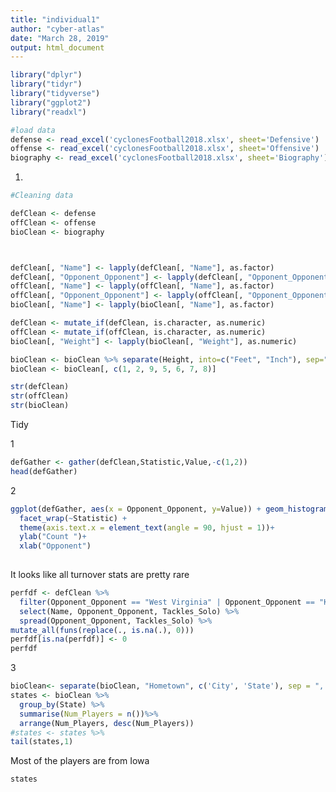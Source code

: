 ---
title: "individual1"
author: "cyber-atlas"
date: "March 28, 2019"
output: html_document
---
```{r}
library("dplyr")
library("tidyr")
library("tidyverse")
library("ggplot2")
library("readxl")
```

```{r}
#load data
defense <- read_excel('cyclonesFootball2018.xlsx', sheet='Defensive')
offense <- read_excel('cyclonesFootball2018.xlsx', sheet='Offensive')
biography <- read_excel('cyclonesFootball2018.xlsx', sheet='Biography')
```

1. 
```{r}
#Cleaning data

defClean <- defense
offClean <- offense
bioClean <- biography



defClean[, "Name"] <- lapply(defClean[, "Name"], as.factor)
defClean[, "Opponent_Opponent"] <- lapply(defClean[, "Opponent_Opponent"], as.factor)
offClean[, "Name"] <- lapply(offClean[, "Name"], as.factor)
offClean[, "Opponent_Opponent"] <- lapply(offClean[, "Opponent_Opponent"], as.factor)
bioClean[, "Name"] <- lapply(bioClean[, "Name"], as.factor)

defClean <- mutate_if(defClean, is.character, as.numeric)
offClean <- mutate_if(offClean, is.character, as.numeric)
bioClean[, "Weight"] <- lapply(bioClean[, "Weight"], as.numeric)

bioClean <- bioClean %>% separate(Height, into=c("Feet", "Inch"), sep="-") %>% mutate(Height = as.numeric(Feet)*12+as.numeric(Inch))
bioClean <- bioClean[, c(1, 2, 9, 5, 6, 7, 8)]

str(defClean)
str(offClean)
str(bioClean)

```
Tidy

1
```{r}
defGather <- gather(defClean,Statistic,Value,-c(1,2))
head(defGather)

```



2
```{r}
ggplot(defGather, aes(x = Opponent_Opponent, y=Value)) + geom_histogram(stat="identity") + 
  facet_wrap(~Statistic) + 
  theme(axis.text.x = element_text(angle = 90, hjust = 1))+ 
  ylab("Count ")+ 
  xlab("Opponent") 
  
```



It looks like all turnover stats are pretty rare




```{r}
perfdf <- defClean %>% 
  filter(Opponent_Opponent == "West Virginia" | Opponent_Opponent == "Kansas State") %>% 
  select(Name, Opponent_Opponent, Tackles_Solo) %>%
  spread(Opponent_Opponent, Tackles_Solo) %>% 
mutate_all(funs(replace(., is.na(.), 0)))
perfdf[is.na(perfdf)] <- 0
perfdf
```
3

```{r}
bioClean<- separate(bioClean, "Hometown", c('City', 'State'), sep = ", ")
states <- bioClean %>% 
  group_by(State) %>% 
  summarise(Num_Players = n())%>%
  arrange(Num_Players, desc(Num_Players))
#states <- states %>%
tail(states,1)

```

Most of the players are from Iowa

```{r}
states
```